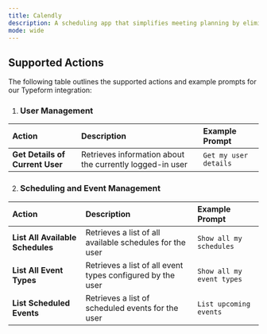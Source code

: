 ```yaml
---
title: Calendly
description: A scheduling app that simplifies meeting planning by eliminating back-and-forth emails.
mode: wide
---
```


## Supported Actions

The following table outlines the supported actions and example prompts for our Typeform integration:

1. ### User Management

| Action                          | Description                                                   | Example Prompt        |
| :------------------------------ | :------------------------------------------------------------ | :-------------------- |
| **Get Details of Current User** | Retrieves information about the currently logged-in user      | `Get my user details` |

2. ### Scheduling and Event Management

| Action                           | Description                                                | Example Prompt            |
| :------------------------------- | :--------------------------------------------------------- | :------------------------ |
| **List All Available Schedules** | Retrieves a list of all available schedules for the user   | `Show all my schedules`   |
| **List All Event Types**         | Retrieves a list of all event types configured by the user | `Show all my event types` |
| **List Scheduled Events**        | Retrieves a list of scheduled events for the user          | `List upcoming events`    |
